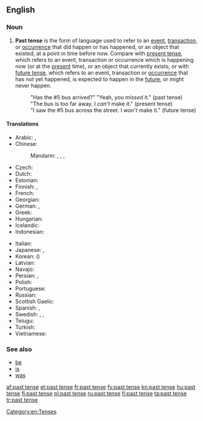 ==English==

===Noun===
{{wikipedia}}
{{en-noun|head=[[past]] [[tense]]}}

# {{context|grammar}} '''Past tense''' is the form of language used to refer to an [[event]], [[transaction]], or [[occurrence]] that did happen or has happened, or an object that existed, at a point in time before now. Compare with [[present tense]], which refers to an event, transaction or occurrence which is happening now (or at the [[present]] time), or an object that currently exists; or with [[future tense]], which refers to an event, transaction or [[occurrence]] that has not yet happened, is expected to happen in the [[future]], or might never happen.
#: "Has the #5 bus arrived?" "Yeah, you ''missed'' it." (past tense)
#: "The bus is too far away. I ''can’t'' make it." (present tense)
#: "I saw the #5 bus across the street. I ''won’t'' make it." (future tense)

====Translations====
{{trans-top|form of language}}
* Arabic: {{t-|ar|ماضي|m|tr=māḍī|sc=Arab}}, {{t-|ar|الفعل الماضي|m|tr=al-fiʿl al-māḍī|sc=Arab}}
* Chinese:
*: Mandarin: {{t|cmn|過去時態|sc=Hani}}, {{t|cmn|过去时态|tr=guòqù shítài|sc=Hani}}, {{t|cmn|過去式|sc=Hani}}, {{t|cmn|过去式|tr=guòqù shì|sc=Hani}}
* Czech: {{t-|cs|minulý čas|m}}
* Dutch: {{t+|nl|verleden tijd}}
* Estonian: {{t-|et|minevik}}
* Finnish: {{t+|fi|imperfekti}}, {{t+|fi|kertoma}}
* French: {{t+|fr|passé|m}}
* Georgian: {{t-|ka|ნამყო|tr=namqo|sc=Geor}}
* German: {{t+|de|Vergangenheit|f}}, {{qualifier|preterite}} {{t+|de|Präteritum|n}}
* Greek: {{t+|el|αόριστος|m|tr=aóristos}}
* Hungarian: {{t+|hu|múlt idő}}
* Icelandic: {{t+|is|þátíð|f}}
* Indonesian: {{t-|id|kala lampau}}
{{trans-mid}}
* Italian: {{t+|it|passato|m}}
* Japanese: {{t-|ja|過去時制|tr=かこじせい, kako-jisei|sc=Jpan}}, {{t-|ja|過去形|tr=かこけい, kakokei|sc=Jpan}}
* Korean: {{t+|ko|과거시제|tr=gwageo sije|alt=과거 시제|sc=Kore}} ({{t+|ko|過去時制|sc=Kore}})
* Latvian: {{t-|lv|pagātnes laiks|m}}
* Navajo: {{tø|nv|tʼáá íídą́ą́ʼ}}
* Persian: {{t+|fa|ماضی|tr=mâzi|sc=fa-Arab}}, {{t+|fa|گذشته|tr=gozašte|sc=fa-Arab}}
* Polish: {{t+|pl|czas przeszły|m}}
* Portuguese: {{t-|pt|tempo passado|m}}
* Russian: {{t+|ru|прошедшее время|n|tr=prošédšeje vrémja}}
* Scottish Gaelic: {{t-|gd|tràth caithte|m}}
* Spanish: {{t-|es|tiempo pasado|m}}, {{t+|es|pretérito}}
* Swedish: {{t+|sv|preteritum}}, {{t-|sv|förfluten tid}}, {{t-|sv|imperfekt}}
* Telugu: {{t+|te|భూతకాలము}}
* Turkish: {{t+|tr|geçmiş zaman}}
* Vietnamese: {{t-|vi|thời quá khứ}}
{{trans-bottom}}

===See also===
* [[be]]
* [[is]]
* [[was]]

[[Category:en:Tenses]]

[[af:past tense]]
[[et:past tense]]
[[fr:past tense]]
[[fy:past tense]]
[[kn:past tense]]
[[hu:past tense]]
[[fj:past tense]]
[[pl:past tense]]
[[ru:past tense]]
[[fi:past tense]]
[[ta:past tense]]
[[tr:past tense]]
